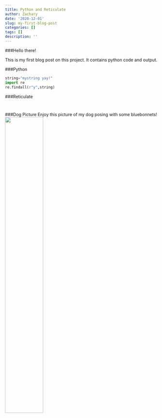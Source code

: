 ```yaml
---
title: Python and Reticulate
author: Zachary
date: '2020-12-01'
slug: my-first-blog-post
categories: []
tags: []
description: ''
---
```


###Hello there!

This is my first blog post on this project. It contains python code and output.

###Python
```python
string="mystring yay!"
import re
re.findall(r"y",string)

```

###Reticulate
```r

```

```python

```


###Dog Picture
Enjoy this picture of my dog posing with some bluebonnets!
![](/post/2020-12-01-my-first-blog-post_files/IMG_9489.JPG){width=50%}